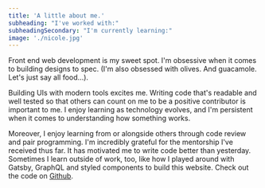 ```yaml
---
title: 'A little about me.'
subheading: "I've worked with:"
subheadingSecondary: "I'm currently learning:"
image: './nicole.jpg'
---
```


Front end web development is my sweet spot. I'm obsessive when it comes to building designs to spec. (I'm also obsessed with olives. And guacamole. Let's just say all food...).

Building UIs with modern tools excites me. Writing code that's readable and well tested so that others can count on me to be a positive contributor is important to me. I enjoy learning as technology evolves, and I'm persistent when it comes to understanding how something works.

Moreover, I enjoy learning from or alongside others through code review and pair programming. I'm incredibly grateful for the mentorship I've received thus far. It has motivated me to write code better than yesterday. Sometimes I learn outside of work, too, like how I played around with Gatsby, GraphQL and styled components to build this website. Check out the code on <a className="text-underline" href="https://github.com/nicolemamay/personal-website" target="_blank" aria-label="External Link">Github</a>.
